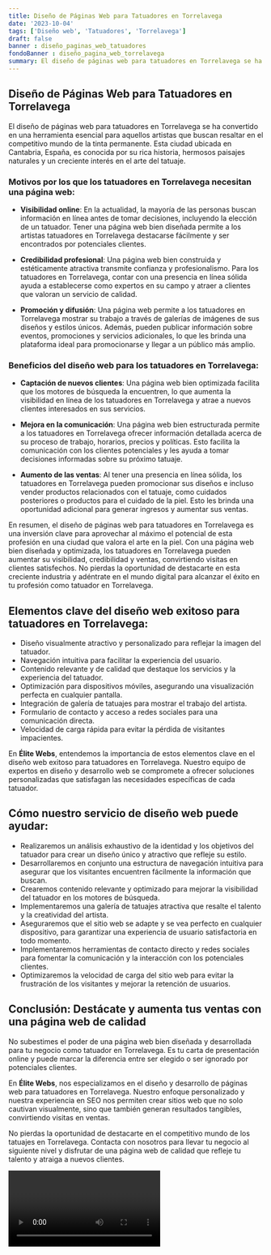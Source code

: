 ```yaml
---
title: Diseño de Páginas Web para Tatuadores en Torrelavega
date: '2023-10-04'
tags: ['Diseño web', 'Tatuadores', 'Torrelavega']
draft: false
banner : diseño_paginas_web_tatuadores
fondoBanner : diseño_pagina_web_torrelavega
summary: El diseño de páginas web para tatuadores en Torrelavega se ha convertido en una herramienta esencial para aquellos artistas que buscan resaltar en el competitivo mundo de la tinta permanente. Esta ciudad ubicada en Cantabria, España, es conocida por su rica historia, hermosos paisajes naturales y un creciente interés en el arte del tatuaje.
---
```


## Diseño de Páginas Web para Tatuadores en Torrelavega

El diseño de páginas web para tatuadores en Torrelavega se ha convertido en una herramienta esencial para aquellos artistas que buscan resaltar en el competitivo mundo de la tinta permanente. Esta ciudad ubicada en Cantabria, España, es conocida por su rica historia, hermosos paisajes naturales y un creciente interés en el arte del tatuaje.

### Motivos por los que los tatuadores en Torrelavega necesitan una página web:

- **Visibilidad online**: En la actualidad, la mayoría de las personas buscan información en línea antes de tomar decisiones, incluyendo la elección de un tatuador. Tener una página web bien diseñada permite a los artistas tatuadores en Torrelavega destacarse fácilmente y ser encontrados por potenciales clientes.

- **Credibilidad profesional**: Una página web bien construida y estéticamente atractiva transmite confianza y profesionalismo. Para los tatuadores en Torrelavega, contar con una presencia en línea sólida ayuda a establecerse como expertos en su campo y atraer a clientes que valoran un servicio de calidad.

- **Promoción y difusión**: Una página web permite a los tatuadores en Torrelavega mostrar su trabajo a través de galerías de imágenes de sus diseños y estilos únicos. Además, pueden publicar información sobre eventos, promociones y servicios adicionales, lo que les brinda una plataforma ideal para promocionarse y llegar a un público más amplio.

### Beneficios del diseño web para los tatuadores en Torrelavega:

- **Captación de nuevos clientes**: Una página web bien optimizada facilita que los motores de búsqueda la encuentren, lo que aumenta la visibilidad en línea de los tatuadores en Torrelavega y atrae a nuevos clientes interesados en sus servicios. 

- **Mejora en la comunicación**: Una página web bien estructurada permite a los tatuadores en Torrelavega ofrecer información detallada acerca de su proceso de trabajo, horarios, precios y políticas. Esto facilita la comunicación con los clientes potenciales y les ayuda a tomar decisiones informadas sobre su próximo tatuaje.

- **Aumento de las ventas**: Al tener una presencia en línea sólida, los tatuadores en Torrelavega pueden promocionar sus diseños e incluso vender productos relacionados con el tatuaje, como cuidados posteriores o productos para el cuidado de la piel. Esto les brinda una oportunidad adicional para generar ingresos y aumentar sus ventas.

En resumen, el diseño de páginas web para tatuadores en Torrelavega es una inversión clave para aprovechar al máximo el potencial de esta profesión en una ciudad que valora el arte en la piel. Con una página web bien diseñada y optimizada, los tatuadores en Torrelavega pueden aumentar su visibilidad, credibilidad y ventas, convirtiendo visitas en clientes satisfechos. No pierdas la oportunidad de destacarte en esta creciente industria y adéntrate en el mundo digital para alcanzar el éxito en tu profesión como tatuador en Torrelavega.

<GifSeo />

<Cta />

## Elementos clave del diseño web exitoso para tatuadores en Torrelavega:

- Diseño visualmente atractivo y personalizado para reflejar la imagen del tatuador.
- Navegación intuitiva para facilitar la experiencia del usuario.
- Contenido relevante y de calidad que destaque los servicios y la experiencia del tatuador.
- Optimización para dispositivos móviles, asegurando una visualización perfecta en cualquier pantalla.
- Integración de galería de tatuajes para mostrar el trabajo del artista.
- Formulario de contacto y acceso a redes sociales para una comunicación directa.
- Velocidad de carga rápida para evitar la pérdida de visitantes impacientes.

En **Élite Webs**, entendemos la importancia de estos elementos clave en el diseño web exitoso para tatuadores en Torrelavega. Nuestro equipo de expertos en diseño y desarrollo web se compromete a ofrecer soluciones personalizadas que satisfagan las necesidades específicas de cada tatuador.

## Cómo nuestro servicio de diseño web puede ayudar:

- Realizaremos un análisis exhaustivo de la identidad y los objetivos del tatuador para crear un diseño único y atractivo que refleje su estilo.
- Desarrollaremos en conjunto una estructura de navegación intuitiva para asegurar que los visitantes encuentren fácilmente la información que buscan.
- Crearemos contenido relevante y optimizado para mejorar la visibilidad del tatuador en los motores de búsqueda.
- Implementaremos una galería de tatuajes atractiva que resalte el talento y la creatividad del artista.
- Aseguraremos que el sitio web se adapte y se vea perfecto en cualquier dispositivo, para garantizar una experiencia de usuario satisfactoria en todo momento.
- Implementaremos herramientas de contacto directo y redes sociales para fomentar la comunicación y la interacción con los potenciales clientes.
- Optimizaremos la velocidad de carga del sitio web para evitar la frustración de los visitantes y mejorar la retención de usuarios.

## Conclusión: Destácate y aumenta tus ventas con una página web de calidad

No subestimes el poder de una página web bien diseñada y desarrollada para tu negocio como tatuador en Torrelavega. Es tu carta de presentación online y puede marcar la diferencia entre ser elegido o ser ignorado por potenciales clientes.

En **Élite Webs**, nos especializamos en el diseño y desarrollo de páginas web para tatuadores en Torrelavega. Nuestro enfoque personalizado y nuestra experiencia en SEO nos permiten crear sitios web que no solo cautivan visualmente, sino que también generan resultados tangibles, convirtiendo visitas en ventas.

No pierdas la oportunidad de destacarte en el competitivo mundo de los tatuajes en Torrelavega. Contacta con nosotros para llevar tu negocio al siguiente nivel y disfrutar de una página web de calidad que refleje tu talento y atraiga a nuevos clientes.

<Video />

<CtaBot job='Tatuadores' city='Torrelavega'/>

<Gmaps query='Torrelavega+españa+maps' />